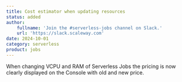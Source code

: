 ```yaml
---
title: Cost estimator when updating resources
status: added
author:
    fullname: 'Join the #serverless-jobs channel on Slack.'
    url: 'https://slack.scaleway.com'
date: 2024-10-01
category: serverless
product: jobs
---
```


When changing VCPU and RAM of Serverless Jobs the pricing is now clearly displayed on the Console with old and new price.

